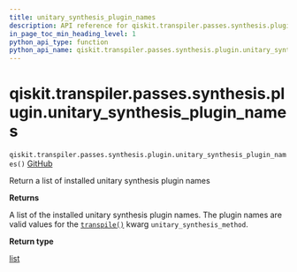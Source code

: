 ```yaml
---
title: unitary_synthesis_plugin_names
description: API reference for qiskit.transpiler.passes.synthesis.plugin.unitary_synthesis_plugin_names
in_page_toc_min_heading_level: 1
python_api_type: function
python_api_name: qiskit.transpiler.passes.synthesis.plugin.unitary_synthesis_plugin_names
---
```


<span id="qiskit-transpiler-passes-synthesis-plugin-unitary-synthesis-plugin-names" />

# qiskit.transpiler.passes.synthesis.plugin.unitary\_synthesis\_plugin\_names

<span id="qiskit.transpiler.passes.synthesis.plugin.unitary_synthesis_plugin_names" />

`qiskit.transpiler.passes.synthesis.plugin.unitary_synthesis_plugin_names()` [GitHub](https://github.com/qiskit/qiskit/tree/stable/0.25/qiskit/transpiler/passes/synthesis/plugin.py "view source code")

Return a list of installed unitary synthesis plugin names

**Returns**

A list of the installed unitary synthesis plugin names. The plugin names are valid values for the [`transpile()`](compiler#qiskit.compiler.transpile "qiskit.compiler.transpile") kwarg `unitary_synthesis_method`.

**Return type**

[list](https://docs.python.org/3/library/stdtypes.html#list "(in Python v3.12)")

